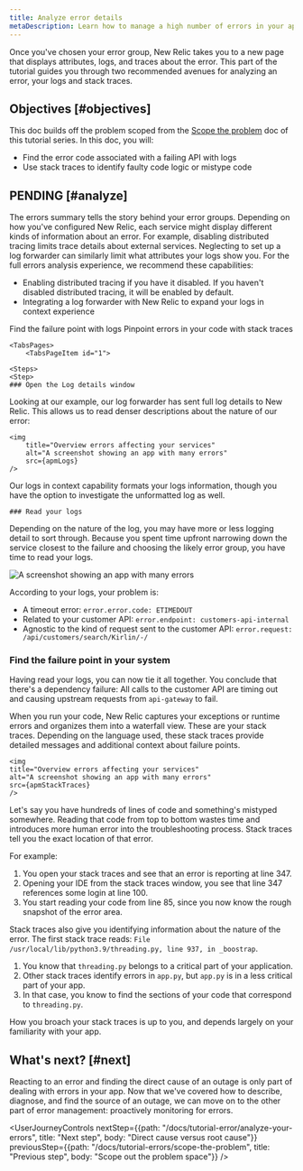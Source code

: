 ```yaml
---
title: Analyze error details
metaDescription: Learn how to manage a high number of errors in your app.   
---
```







Once you've chosen your error group, New Relic takes you to a new page that displays attributes, logs, and traces about the error. This part of the tutorial guides you through two recommended avenues for analyzing an error, your logs and stack traces. 

## Objectives [#objectives]

This doc builds off the problem scoped from the [Scope the problem](/docs/tutorial-errors/scope-the-problem) doc of this tutorial series. In this doc, you will:

* Find the error code associated with a failing API with logs
* Use stack traces to identify faulty code logic or mistype code  

## PENDING [#analyze]

The errors summary tells the story behind your error groups. Depending on how you've configured New Relic, each service might display different kinds of information about an error. For example, disabling distributed tracing limits trace details about external services. Neglecting to set up a log forwarder can similarly limit what attributes your logs show you. For the full errors analysis experience, we recommend these capabilities:

* Enabling distributed tracing if you have it disabled. If you haven't disabled distributed tracing, it will be enabled by default.
* Integrating a log forwarder with New Relic to expand your logs in context experience

<Tabs>
	<TabsBar>
        <TabsBarItem id="1">
            Find the failure point with logs
        </TabsBarItem>
        <TabsBarItem id="2">
            Pinpoint errors in your code with stack traces
        </TabsBarItem>
    </TabsBar>

    <TabsPages>
        <TabsPageItem id="1">

    <Steps>
    <Step>
    ### Open the Log details window

Looking at our example, our log forwarder has sent full log details to New Relic. This allows us to read denser descriptions about the nature of our error:

    <img
        title="Overview errors affecting your services"
        alt="A screenshot showing an app with many errors"
        src={apmLogs}
    />

Our logs in context capability formats your logs information, though you have the option to investigate the unformatted log as well. 
    </Step>
    <Step>

    ### Read your logs
        
Depending on the nature of the log, you may have more or less logging detail to sort through. Because you spent time upfront narrowing down the service closest to the failure and choosing the likely error group, you have time to read your logs. 

<img
    title="Overview errors affecting your services"
    alt="A screenshot showing an app with many errors"
    src={apmLogsZoom}
    />    

According to your logs, your problem is:

* A timeout error: `error.error.code: ETIMEDOUT`
* Related to your customer API: `error.endpoint: customers-api-internal`
* Agnostic to the kind of request sent to the customer API: `error.request: /api/customers/search/Kirlin/-/`

</Step>
<Step>

### Find the failure point in your system

Having read your logs, you can now tie it all together. You conclude that there's a dependency failure: All calls to the customer API are timing out and causing upstream requests from `api-gateway` to fail. 

</Step>
</Steps>
</TabsPageItem>
<TabsPageItem id="2">

When you run your code, New Relic captures your exceptions or runtime errors and organizes them into a waterfall view. These are your stack traces. Depending on the language used, these stack traces provide detailed messages and additional context about failure points.  

    <img
    title="Overview errors affecting your services"
    alt="A screenshot showing an app with many errors"
    src={apmStackTraces}
    />    

Let's say you have hundreds of lines of code and something's mistyped somewhere. Reading that code from top to bottom wastes time and introduces more human error into the troubleshooting process. Stack traces tell you the exact location of that error.

For example:

1. You open your stack traces and see that an error is reporting at line 347.
2. Opening your IDE from the stack traces window, you see that line 347 references some login at line 100. 
3. You start reading your code from line 85, since you now know the rough snapshot of the error area.

Stack traces also give you identifying information about the nature of the error. The first stack trace reads: `File /usr/local/lib/python3.9/threading.py, line 937, in _boostrap`. 

1. You know that `threading.py` belongs to a critical part of your application.  
2. Other stack traces identify errors in `app.py`, but `app.py` is in a less critical part of your app. 
3. In that case, you know to find the sections of your code that correspond to `threading.py`. 

How you broach your stack traces is up to you, and depends largely on your familiarity with your app. 

</TabsPageItem>
</TabsPages>
</Tabs>

## What's next? [#next]

Reacting to an error and finding the direct cause of an outage is only part of dealing with errors in your app. Now that we've covered how to describe, diagnose, and find the source of an outage, we can move on to the other part of error management: proactively monitoring for errors.    

<UserJourneyControls
    nextStep={{path: "/docs/tutorial-error/analyze-your-errors", title: "Next step", body: "Direct cause versus root cause"}}
    previousStep={{path: "/docs/tutorial-errors/scope-the-problem", title: "Previous step", body: "Scope out the problem space"}}
/>